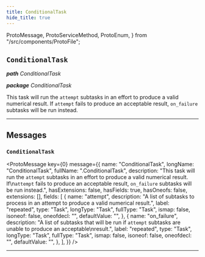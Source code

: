 ```yaml
---
title: ConditionalTask
hide_title: true
---
```


  ProtoMessage,
  ProtoServiceMethod,
  ProtoEnum,
} from "/src/components/ProtoFile";

## `ConditionalTask`

_**path** ConditionalTask_

_**package** ConditionalTask_

This task will run the `attempt` subtasks in an effort to produce a valid
numerical result. If `attempt` fails to produce an acceptable result,
`on_failure` subtasks will be run instead.

---

## Messages

### `ConditionalTask`

<ProtoMessage
  key={0}
  message={{
    name: "ConditionalTask",
    longName: "ConditionalTask",
    fullName: ".ConditionalTask",
    description:
      "This task will run the `attempt` subtasks in an effort to produce a valid numerical result. If\n`attempt` fails to produce an acceptable result, `on_failure` subtasks will be run instead.",
    hasExtensions: false,
    hasFields: true,
    hasOneofs: false,
    extensions: [],
    fields: [
      {
        name: "attempt",
        description:
          "A list of subtasks to process in an attempt to produce a valid numerical result.",
        label: "repeated",
        type: "Task",
        longType: "Task",
        fullType: "Task",
        ismap: false,
        isoneof: false,
        oneofdecl: "",
        defaultValue: "",
      },
      {
        name: "on_failure",
        description:
          "A list of subtasks that will be run if `attempt` subtasks are unable to produce an acceptable\nresult.",
        label: "repeated",
        type: "Task",
        longType: "Task",
        fullType: "Task",
        ismap: false,
        isoneof: false,
        oneofdecl: "",
        defaultValue: "",
      },
    ],
  }}
/>

---
